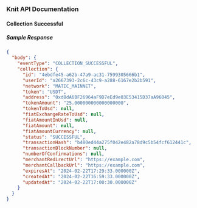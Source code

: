 ### Knit API Documentation

#### Collection Successful

##### Sample Response

```json copy filename="Sample Response"
{
  "body": {
    "eventType": "COLLECTION_SUCCESSFUL",
    "collection": {
      "id": "4ebdfe45-a62b-47a9-ac31-7599305666b1",
      "userId": "a2667393-2c6c-43c9-a288-6167e2b2b591",
      "network": "MATIC_MAINNET",
      "token": "USDT",
      "address": "0xd8dA6BF26964aF9D7eEd9e03E53415D37aA96045",
      "tokenAmount": "25.000000000000000000",
      "tokenToUsd": null,
      "fiatExchangeRateToUsd": null,
      "fiatAmountInUsd": null,
      "fiatAmount": null,
      "fiatAmountCurrency": null,
      "status": "SUCCESSFUL",
      "transactionHash": "b480ed44a275f042e482a78d9c5b54fcf612441c",
      "transactionBlockNumber": null,
      "numberOfConfirmations": null,
      "merchantRedirectUrl": "https://example.com",
      "merchantCallbackUrl": "https://example.com",
      "expiresAt": "2024-02-22T17:29:33.000000Z",
      "createdAt": "2024-02-22T16:59:33.000000Z",
      "updatedAt": "2024-02-22T17:00:30.000000Z"
    }
  }
}
```
